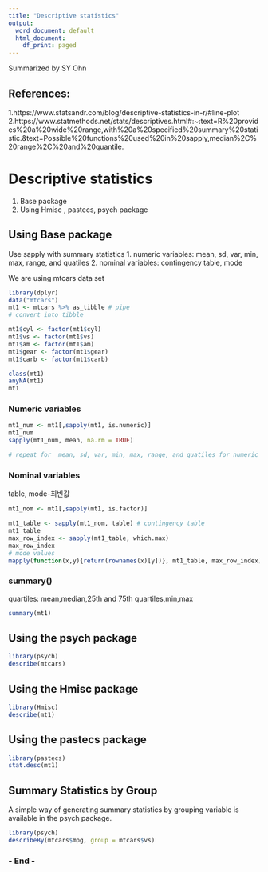 ---
title: "Descriptive statistics"
output:
  word_document: default
  html_document:
    df_print: paged
---

Summarized by SY Ohn

## References: 
1.https://www.statsandr.com/blog/descriptive-statistics-in-r/#line-plot
2.https://www.statmethods.net/stats/descriptives.html#:~:text=R%20provides%20a%20wide%20range,with%20a%20specified%20summary%20statistic.&text=Possible%20functions%20used%20in%20sapply,median%2C%20range%2C%20and%20quantile.

# Descriptive statistics

1. Base package
2. Using Hmisc , pastecs, psych package

## Using Base package  

Use sapply with summary statistics 
1. numeric variables: mean, sd, var, min, max, range, and quatiles 
2. nominal variables: contingency table, mode

We are using mtcars data set

```{r}
library(dplyr)
data("mtcars")
mt1 <- mtcars %>% as_tibble # pipe
# convert into tibble

mt1$cyl <- factor(mt1$cyl)
mt1$vs <- factor(mt1$vs)
mt1$am <- factor(mt1$am) 
mt1$gear <- factor(mt1$gear) 
mt1$carb <- factor(mt1$carb) 

class(mt1)
anyNA(mt1)
mt1
```

### Numeric variables 

```{r}
mt1_num <- mt1[,sapply(mt1, is.numeric)]
mt1_num
sapply(mt1_num, mean, na.rm = TRUE)

# repeat for  mean, sd, var, min, max, range, and quatiles for numeric variables
```

### Nominal variables 

table, mode-최빈값

```{r}
mt1_nom <- mt1[,sapply(mt1, is.factor)]

mt1_table <- sapply(mt1_nom, table) # contingency table
mt1_table
max_row_index <- sapply(mt1_table, which.max)
max_row_index
# mode values
mapply(function(x,y){return(rownames(x)[y])}, mt1_table, max_row_index) 

```

### summary()
quartiles: mean,median,25th and 75th quartiles,min,max

```{r}
summary(mt1)
```

## Using the psych package

```{r}
library(psych)
describe(mtcars)
```

## Using the Hmisc package

```{r}
library(Hmisc)
describe(mt1)
```

## Using the pastecs package

```{r}
library(pastecs)
stat.desc(mt1)
```

## Summary Statistics by Group

A simple way of generating summary statistics by grouping variable is available in the psych package.

```{r}
library(psych)
describeBy(mtcars$mpg, group = mtcars$vs)
```

### - End -
